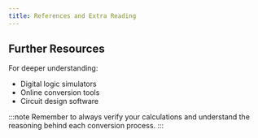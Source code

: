 ```yaml
---
title: References and Extra Reading
---
```


## Further Resources

For deeper understanding:
- Digital logic simulators
- Online conversion tools
- Circuit design software

:::note
Remember to always verify your calculations and understand the reasoning behind each conversion process.
:::